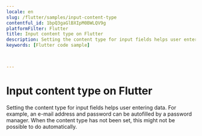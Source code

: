 ```yaml
---
locale: en
slug: /flutter/samples/input-content-type
contentful_id: 1bpQ3gaGlBXIpM0BWLQV9g
platformFilter: Flutter
title: Input content type on Flutter
description: Setting the content type for input fields helps user entering data.
keywords: [Flutter code sample]


	
---
```


# Input content type on Flutter

Setting the content type for input fields helps user entering data. For example, an e-mail address and password can be autofilled by a password manager. When the content type has not been set, this might not be possible to do automatically.

<CodeSample id="input-content-type" locale="en" platform="flutter"/>